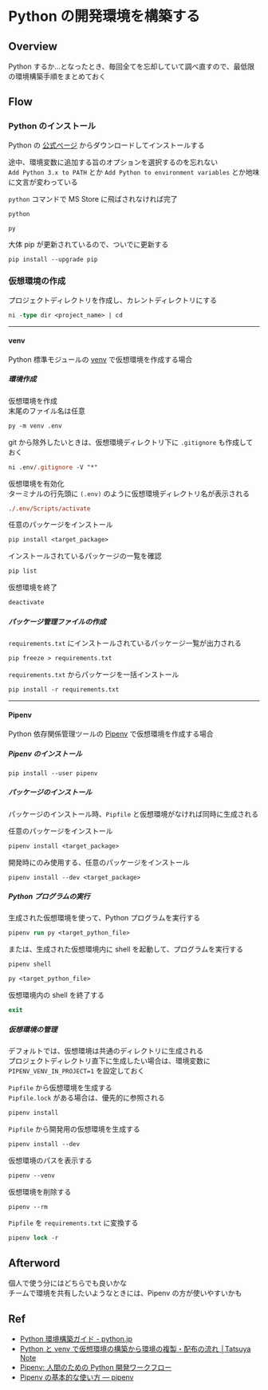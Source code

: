 # Python の開発環境を構築する

## Overview

Python するか…となったとき、毎回全てを忘却していて調べ直すので、最低限の環境構築手順をまとめておく

## Flow

### Python のインストール

Python の [公式ページ](https://www.python.org/) からダウンロードしてインストールする

途中、環境変数に追加する旨のオプションを選択するのを忘れない\
`Add Python 3.x to PATH` とか `Add Python to environment variables` とか地味に文言が変わっている

`python` コマンドで MS Store に飛ばされなければ完了

```ps
python
```

```ps
py
```

大体 pip が更新されているので、ついでに更新する

```
pip install --upgrade pip
```

### 仮想環境の作成

プロジェクトディレクトリを作成し、カレントディレクトリにする

```ps
ni -type dir <project_name> | cd
```

---

#### venv

Python 標準モジュールの [venv](https://docs.python.org/ja/3/library/venv.html) で仮想環境を作成する場合

##### 環境作成

仮想環境を作成\
末尾のファイル名は任意

```ps
py -m venv .env
```

git から除外したいときは、仮想環境ディレクトリ下に `.gitignore` も作成しておく

```ps
ni .env/.gitignore -V "*"
```

仮想環境を有効化\
ターミナルの行先頭に `(.env)` のように仮想環境ディレクトリ名が表示される

```ps
./.env/Scripts/activate
```

任意のパッケージをインストール

```ps
pip install <target_package>
```

インストールされているパッケージの一覧を確認

```ps
pip list
```

仮想環境を終了

```ps
deactivate
```

##### パッケージ管理ファイルの作成

`requirements.txt` にインストールされているパッケージ一覧が出力される

```ps
pip freeze > requirements.txt
```

`requirements.txt` からパッケージを一括インストール

```ps
pip install -r requirements.txt
```

---

#### Pipenv

Python 依存関係管理ツールの [Pipenv](https://pipenv.pypa.io/) で仮想環境を作成する場合

##### Pipenv のインストール

```ps
pip install --user pipenv
```

##### パッケージのインストール

パッケージのインストール時、`Pipfile` と仮想環境がなければ同時に生成される

任意のパッケージをインストール

```ps
pipenv install <target_package>
```

開発時にのみ使用する、任意のパッケージをインストール

```ps
pipenv install --dev <target_package>
```

##### Python プログラムの実行

生成された仮想環境を使って、Python プログラムを実行する

```ps
pipenv run py <target_python_file>
```

または、生成された仮想環境内に shell を起動して、プログラムを実行する

```ps
pipenv shell
```

```ps
py <target_python_file>
```

仮想環境内の shell を終了する

```ps
exit
```

##### 仮想環境の管理

デフォルトでは、仮想環境は共通のディレクトリに生成される\
プロジェクトディレクトリ直下に生成したい場合は、環境変数に `PIPENV_VENV_IN_PROJECT=1` を設定しておく

`Pipfile` から仮想環境を生成する\
`Pipfile.lock` がある場合は、優先的に参照される

```ps
pipenv install
```

`Pipfile` から開発用の仮想環境を生成する

```ps
pipenv install --dev
```

仮想環境のパスを表示する

```ps
pipenv --venv
```

仮想環境を削除する

```ps
pipenv --rm
```

`Pipfile` を `requirements.txt` に変換する

```ps
pipenv lock -r
```

## Afterword

個人で使う分にはどちらでも良いかな\
チームで環境を共有したいようなときには、Pipenv の方が使いやすいかも

## Ref

- [Python 環境構築ガイド - python.jp](https://www.python.jp/install/install.html)
- [Python と venv で仮想環境の構築から環境の複製・配布の流れ │Tatsuya Note](https://tatsuya-note.com/python-venv-build-and-share/)
- [Pipenv: 人間のための Python 開発ワークフロー](https://pipenv-ja.readthedocs.io/)
- [Pipenv の基本的な使い方 — pipenv](https://pipenv-ja.readthedocs.io/ja/translate-ja/basics.html#general-recommendations-version-control)

